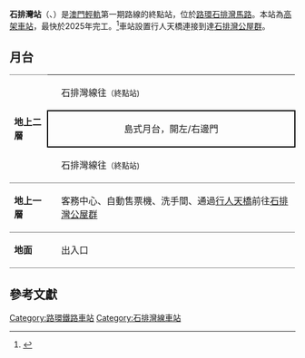 {{Future public transportation}}
{{MO future infrastructure}}
{{Pathnav|澳門輕軌系統|石排灣線|frame=1}}
{{Infobox station
| name = 石排灣
| eng_name = Seac Pai Van
| native_name = Seac Pai Van
| native_name_lang = pt
| linecolour1 = #FF0000
| linecolour2 = #E35FC2
| symbol_right = 
| image = 
| caption = 
| address = {{MAC}}[[路環|路環]][[石排灣|石排灣]]
| coordinates = 
| elevation = 
| owned = 
| operator = [[澳門輕軌|澳門輕軌]]
| lines = [[石排灣線|石排灣線]]
| distance = 
| platform = 1個[[島式月台|島式月台]]
| tracks = 2條
| connections = 
| farezone = 
| structure = 高架車站
| hall = 
| depth = 
| levels = 2
| interchange = 
| exits = 
| lift = 
| escalator = 
| shop = 
| architect = 
| architectural_style = 
| colour = 
| status = 興建中
| code = 
| built = 
| opened = 
| opening = 預計2025年
| closed = 
| rebuilt = 
| former = 
| passengers = 
| adjacent = {{Adjacent stations|system=Macau LRT
|line1=石排灣線|left1=離島醫院|終點站|type2=尚未啓用
}}
| other_services = 
| route_map = 
}}

'''石排灣站'''（{{lang-pt|'''Estação do Seac Pai Van'''}}、{{lang-en|'''Seac Pai Van Station'''}}）是[[澳門輕軌|澳門輕軌]]第一期路線的終點站，位於[[路環|路環]][[石排灣馬路|石排灣馬路]]。本站為[[高架車站|高架車站]]，最快於2025年完工。<ref>{{cite news |title=公告「C390B-輕軌石排灣線主體建造工程」公開招標 |url=http://www.gdi.gov.mo/construction_info.php?id=202 |publisher=[[建設發展辦公室|建設發展辦公室]] |access-date=2020-07-29 |dead-url=no |archive-date=2020-07-29 |archive-url=https://web.archive.org/web/20200729093347/http://www.gdi.gov.mo/construction_info.php?id=202 }}{{zh-hant}}</ref>車站設置行人天橋連接到達[[石排灣公屋群|石排灣公屋群]]。

==月台==
{|cellspacing=0 cellpadding=3
|-
|style="border-top:solid 1px gray;border-bottom:solid 1px gray;vertical-align:middle;width:50px" rowspan=3|'''地上二層'''
|style="border-bottom:solid 1px gray;"|{{arrow|L}}
|style="border-bottom:solid 1px gray;"|石排灣線往{{站|離島醫院}}<small>（終點站)</small>
|-
|style="border:solid 2px black;text-align:center;" colspan=2|島式月台，開左/右邊門
|-
|style="border-bottom:solid 1px gray;"|{{arrow|L}}
|style="border-bottom:solid 1px gray;"|石排灣線往{{站|離島醫院}}<small>（終點站)</small>
|- style="vertical-align:middle;"
|style="border-bottom:solid 1px gray;"|'''地上一層'''
|style="border-bottom:solid 1px gray;"|
|style="border-bottom:solid 1px gray;"|客務中心、自動售票機、洗手間、通過[[行人天橋|行人天橋]]前往[[石排灣公屋群|石排灣公屋群]]
|- style="vertical-align:middle;"
|style="border-bottom:solid 1px gray;"|'''地面'''
|style="border-bottom:solid 1px gray;"|
|style="border-bottom:solid 1px gray;"|出入口
|}

==參考文獻==
{{reflist}}
{{澳門輕軌系統石排灣線}}
{{澳門輕軌路線|MLRT_future}}
[[Category:路環鐵路車站|Category:路環鐵路車站]]
[[Category:石排灣線車站|Category:石排灣線車站]]